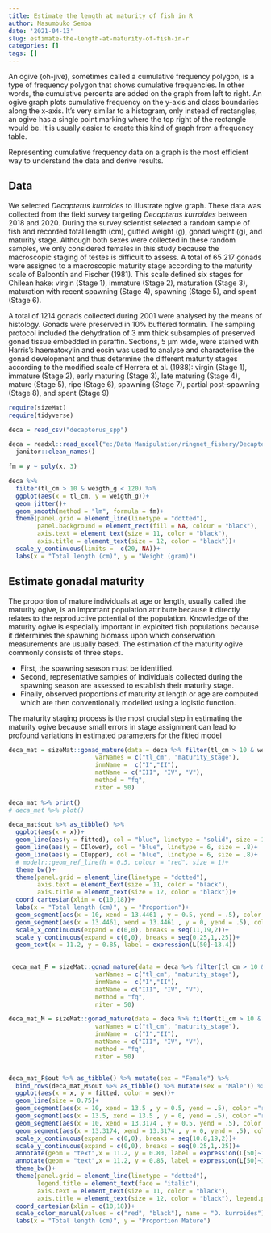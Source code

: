 ```yaml
---
title: Estimate the length at maturity of fish in R
author: Masumbuko Semba
date: '2021-04-13'
slug: estimate-the-length-at-maturity-of-fish-in-r
categories: []
tags: []
---
```



An ogive (oh-jive), sometimes called a cumulative frequency polygon, is a type of frequency polygon that shows cumulative frequencies. In other words, the cumulative percents are added on the graph from left to right. An ogive graph plots cumulative frequency on the y-axis and class boundaries along the x-axis. It’s very similar to a histogram, only instead of rectangles, an ogive has a single point marking where the top right of the rectangle would be. It is usually easier to create this kind of graph from a frequency table.

Representing cumulative frequency data on a graph is the most efficient way to understand the data and derive results.
 
## Data
We selected *Decapterus kurroides* to illustrate ogive graph.  These data was collected from the field survey targeting *Decapterus kurroides* between 2018 and 2020. During the survey scientist selected a random sample of fish and recorded total length (cm), gutted weight (g), gonad weight (g), and maturity stage. Although both sexes were collected in these random samples, we only considered females in this study because the macroscopic staging of testes is difficult to assess. A total of 65 217 gonads were assigned to a macroscopic maturity stage according to the maturity scale of Balbontín and Fischer (1981). This scale defined six stages for Chilean hake: virgin (Stage 1), immature (Stage 2), maturation (Stage 3), maturation with recent spawning (Stage 4), spawning (Stage 5), and spent (Stage 6).

A total of 1214 gonads collected during 2001 were analysed by the means of histology. Gonads were preserved in 10% buffered formalin. The sampling protocol included the dehydration of 3 mm thick subsamples of preserved gonad tissue embedded in paraffin. Sections, 5 μm wide, were stained with Harris’s haematoxylin and eosin was used to analyse and characterise the gonad development and thus determine the different maturity stages according to the modified scale of Herrera et al. (1988): virgin (Stage 1), immature (Stage 2), early maturing (Stage 3), late maturing (Stage 4), mature (Stage 5), ripe (Stage 6), spawning (Stage 7), partial post-spawning (Stage 8), and spent (Stage 9)
 
```r
require(sizeMat)
require(tidyverse)
```

```r
deca = read_csv("decapterus_spp")
```


```r
deca = readxl::read_excel("e:/Data Manipulation/ringnet_fishery/Decapterus kurroides(22525).xlsx") %>%
  janitor::clean_names()
```


```r
fm = y ~ poly(x, 3)

deca %>%
  filter(tl_cm > 10 & weigth_g < 120) %>% 
  ggplot(aes(x = tl_cm, y = weigth_g))+
  geom_jitter()+
  geom_smooth(method = "lm", formula = fm)+
  theme(panel.grid = element_line(linetype = "dotted"),
        panel.background = element_rect(fill = NA, colour = "black"),
        axis.text = element_text(size = 11, color = "black"), 
        axis.title = element_text(size = 12, color = "black"))+
  scale_y_continuous(limits =  c(20, NA))+
  labs(x = "Total length (cm)", y = "Weight (gram)")


```

## Estimate gonadal maturity

The proportion of mature individuals at age or length, usually called the maturity ogive, is an important population attribute because it directly relates to the reproductive potential of the population. Knowledge of the maturity ogive is especially important in exploited fish populations because it determines the spawning biomass upon which conservation measurements are usually based. The estimation of the maturity ogive commonly consists of three steps. 

+ First, the spawning season must be identified. 
+ Second, representative samples of individuals collected during the spawning season are assessed to establish their maturity stage.
+ Finally, observed proportions of maturity at length or age are computed which are then conventionally modelled using a logistic function.

The maturity staging process is the most crucial step in estimating the maturity ogive because small errors in stage assignment can lead to profound variations in estimated parameters for the fitted model 


```r
deca_mat = sizeMat::gonad_mature(data = deca %>% filter(tl_cm > 10 & weigth_g < 120),
                        varNames = c("tl_cm", "maturity_stage"), 
                        inmName =  c("I","II"), 
                        matName = c("III", "IV", "V"), 
                        method = "fq", 
                        niter = 50)
 
deca_mat %>% print() 
# deca_mat %>% plot()

```


```r

deca_mat$out %>% as_tibble() %>% 
  ggplot(aes(x = x))+
  geom_line(aes(y = fitted), col = "blue", linetype = "solid", size = 1.2)+
  geom_line(aes(y = CIlower), col = "blue", linetype = 6, size = .8)+
  geom_line(aes(y = CIupper), col = "blue", linetype = 6, size = .8)+
  # modelr::geom_ref_line(h = 0.5, colour = "red", size = 1)+
  theme_bw()+
  theme(panel.grid = element_line(linetype = "dotted"),
        axis.text = element_text(size = 11, color = "black"), 
        axis.title = element_text(size = 12, color = "black"))+
  coord_cartesian(xlim = c(10,18))+
  labs(x = "Total length (cm)", y = "Proportion")+
  geom_segment(aes(x = 10, xend = 13.4461 , y = 0.5, yend = .5), color ="red", size =1.2, linetype = "dashed")+
  geom_segment(aes(x = 13.4461, xend = 13.4461 , y = 0, yend = .5), color ="red", size =1.2, linetype = "dashed") +
  scale_x_continuous(expand = c(0,0), breaks = seq(11,19,2))+
  scale_y_continuous(expand = c(0,0), breaks = seq(0.25,1,.25))+
  geom_text(x = 11.2, y = 0.85, label = expression(L[50]~13.4))
 

```



```r
 deca_mat_F = sizeMat::gonad_mature(data = deca %>% filter(tl_cm > 10 & weigth_g < 120 & sex == "F"),
                        varNames = c("tl_cm", "maturity_stage"), 
                        inmName =  c("I","II"), 
                        matName = c("III", "IV", "V"), 
                        method = "fq", 
                        niter = 50)

deca_mat_M = sizeMat::gonad_mature(data = deca %>% filter(tl_cm > 10 & weigth_g < 120 & sex == "M"),
                        varNames = c("tl_cm", "maturity_stage"), 
                        inmName =  c("I","II"), 
                        matName = c("III", "IV", "V"), 
                        method = "fq", 
                        niter = 50)


deca_mat_F$out %>% as_tibble() %>% mutate(sex = "Female") %>%
  bind_rows(deca_mat_M$out %>% as_tibble() %>% mutate(sex = "Male")) %>% 
  ggplot(aes(x = x, y = fitted, color = sex))+
  geom_line(size = 0.75)+
  geom_segment(aes(x = 10, xend = 13.5 , y = 0.5, yend = .5), color ="red", size =.25, linetype = "dashed", show.legend = FALSE)+
  geom_segment(aes(x = 13.5, xend = 13.5 , y = 0, yend = .5), color ="red", size =.25, linetype = "dashed", show.legend = FALSE) +
  geom_segment(aes(x = 10, xend = 13.3174 , y = 0.5, yend = .5), color ="black", size =.25, linetype = "dashed", show.legend = FALSE)+
  geom_segment(aes(x = 13.3174, xend = 13.3174 , y = 0, yend = .5), color ="black", size =.25, linetype = "dashed", show.legend = FALSE) +
  scale_x_continuous(expand = c(0,0), breaks = seq(10.8,19,2))+
  scale_y_continuous(expand = c(0,0), breaks = seq(0.25,1,.25))+
  annotate(geom = "text",x = 11.2, y = 0.80, label = expression(L[50]~13.4), color = "black") +
  annotate(geom = "text",x = 11.2, y = 0.85, label = expression(L[50]~13.5), color = "red") +
  theme_bw()+
  theme(panel.grid = element_line(linetype = "dotted"),
        legend.title = element_text(face = "italic"),
        axis.text = element_text(size = 11, color = "black"), 
        axis.title = element_text(size = 12, color = "black"), legend.position = c(.75,.25))+
  coord_cartesian(xlim = c(10,18))+
  scale_color_manual(values = c("red", "black"), name = "D. kurroides")+
  labs(x = "Total length (cm)", y = "Proportion Mature")

```



